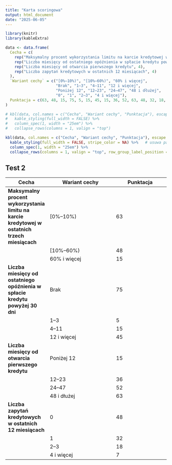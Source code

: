 ```yaml
---
title: "Karta scoringowa"
output: html_document
date: "2025-06-05"
---
```



```r
library(knitr)
library(kableExtra)

data <- data.frame(
  Cecha = c(
    rep("Maksymalny procent wykorzystania limitu na karcie kredytowej w ostatnich trzech miesiącach", 3),
    rep("Liczba miesięcy od ostatniego opóźnienia w spłacie kredytu powyżej 30 dni", 4),
    rep("Liczba miesięcy od otwarcia pierwszego kredytu", 4),
    rep("Liczba zapytań kredytowych w ostatnich 12 miesiącach", 4)
  ),
  `Wariant cechy` = c("[0%–10%)", "[10%–60%)", "60% i więcej", 
                      "Brak", "1–3", "4–11", "12 i więcej",
                      "Poniżej 12", "12–23", "24–47", "48 i dłużej",
                      "0", "1", "2–3", "4 i więcej"),
  Punktacja = c(63, 48, 15, 75, 5, 15, 45, 15, 36, 52, 63, 48, 32, 18, 7)
)

# kbl(data, col.names = c("Cecha", "Wariant cechy", "Punktacja"), escape = FALSE) %>%
#   kable_styling(full_width = FALSE) %>%
#   column_spec(1, width = "25em") %>%
#   collapse_rows(columns = 1, valign = "top")

kbl(data, col.names = c("Cecha", "Wariant cechy", "Punktacja"), escape = FALSE) %>%
  kable_styling(full_width = FALSE, stripe_color = NA) %>%   # usuwa pasy/szarość
  column_spec(1, width = "25em") %>%
  collapse_rows(columns = 1, valign = "top", row_group_label_position = 'identity')
```

## Test 2 

| **Cecha** | **Wariant cechy** | **Punktacja** |
|----------|-------------------|---------------|
| **Maksymalny procent wykorzystania limitu na karcie kredytowej w ostatnich trzech miesiącach** | [0%–10%) | 63 |
|  | [10%–60%) | 48 |
|  | 60% i więcej | 15 |
| **Liczba miesięcy od ostatniego opóźnienia w spłacie kredytu powyżej 30 dni** | Brak | 75 |
|  | 1–3 | 5 |
|  | 4–11 | 15 |
|  | 12 i więcej | 45 |
| **Liczba miesięcy od otwarcia pierwszego kredytu** | Poniżej 12 | 15 |
|  | 12–23 | 36 |
|  | 24–47 | 52 |
|  | 48 i dłużej | 63 |
| **Liczba zapytań kredytowych w ostatnich 12 miesiącach** | 0 | 48 |
|  | 1 | 32 |
|  | 2–3 | 18 |
|  | 4 i więcej | 7 |